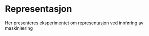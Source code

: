 # Representasjon {#representasjon}

Her presenteres eksperimentet om representasjon ved innføring av maskinlæring